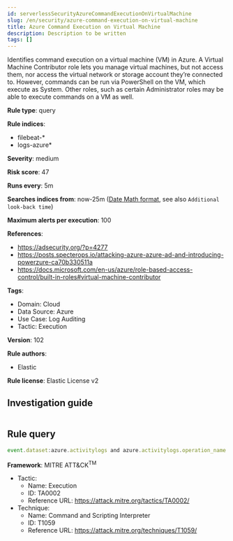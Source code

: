```yaml
---
id: serverlessSecurityAzureCommandExecutionOnVirtualMachine
slug: /en/security/azure-command-execution-on-virtual-machine
title: Azure Command Execution on Virtual Machine
description: Description to be written
tags: []
---
```


<div id="azure-command-execution-on-virtual-machine"></div>

Identifies command execution on a virtual machine (VM) in Azure. A Virtual Machine Contributor role lets you manage virtual machines, but not access them, nor access the virtual network or storage account they’re connected to. However, commands can be run via PowerShell on the VM, which execute as System. Other roles, such as certain Administrator roles may be able to execute commands on a VM as well.

**Rule type**: query

**Rule indices**: 

* filebeat-*
* logs-azure*

**Severity**: medium

**Risk score**: 47

**Runs every**: 5m

**Searches indices from**: now-25m ([Date Math format](((ref))/common-options.html#date-math), see also <DocLink id="serverlessSecurityRulesUiCreate" section="set-the-rules-schedule">`Additional look-back time`</DocLink>)

**Maximum alerts per execution**: 100

**References**: 

* https://adsecurity.org/?p=4277
* https://posts.specterops.io/attacking-azure-azure-ad-and-introducing-powerzure-ca70b330511a
* https://docs.microsoft.com/en-us/azure/role-based-access-control/built-in-roles#virtual-machine-contributor

**Tags**: 

* Domain: Cloud
* Data Source: Azure
* Use Case: Log Auditing
* Tactic: Execution

**Version**: 102

**Rule authors**: 

* Elastic

**Rule license**: Elastic License v2

## Investigation guide

```markdown

```

## Rule query

```js
event.dataset:azure.activitylogs and azure.activitylogs.operation_name:"MICROSOFT.COMPUTE/VIRTUALMACHINES/RUNCOMMAND/ACTION" and event.outcome:(Success or success)

```

**Framework**: MITRE ATT&CK<sup>TM</sup>

* Tactic:
    * Name: Execution
    * ID: TA0002
    * Reference URL: https://attack.mitre.org/tactics/TA0002/
* Technique:
    * Name: Command and Scripting Interpreter
    * ID: T1059
    * Reference URL: https://attack.mitre.org/techniques/T1059/

